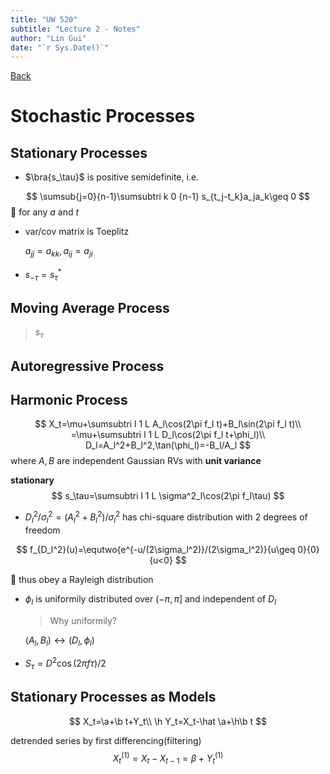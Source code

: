 ```yaml
---
title: "UW 520"
subtitle: "Lecture 2 - Notes"
author: "Lin Gui"
date: "`r Sys.Date()`"
---
```


[Back](../course_uw_520.html)

# Stochastic Processes

## Stationary Processes

* $\bra{s_\tau}$ is positive semidefinite, i.e.

$$
\sumsub{j=0}{n-1}\sumsubtri k 0 {n-1} s_{t_j-t_k}a_ja_k\geq 0
$$
	for any $a$ and $t$

* var/cov matrix is Toeplitz

  $a_{jj}=a_{kk}, a_{ij}=a_{ji}$

* $s_{-\tau}=s^*_\tau$

## Moving Average Process

> $s_\tau$

## Autoregressive Process

## Harmonic Process

$$
X_t=\mu+\sumsubtri l 1 L A_l\cos(2\pi f_l t)+B_l\sin(2\pi f_l t)\\
=\mu+\sumsubtri l 1 L D_l\cos(2\pi f_l t+\phi_l)\\
D_l=A_l^2+B_l^2,\tan(\phi_l)=-B_l/A_l
$$
where $A,B$ are independent Gaussian RVs with **unit variance**

**stationary**
$$
s_\tau=\sumsubtri l 1 L \sigma^2_l\cos(2\pi f_l\tau)
$$

* $D_l^2/\sigma_l^2=(A_l^2+B_l^2)/\sigma_l^2$ has chi-square distribution with 2 degrees of freedom

$$
f_{D_l^2}(u)=\equtwo{e^{-u/(2\sigma_l^2)}/(2\sigma_l^2)}{u\geq 0}{0} {u<0}	
$$

	thus obey a Rayleigh distribution

* $\phi_l$ is uniformily distributed over $(-\pi,\pi]$ and independent of $D_l$

  > Why uniformily?

  $(A_l,B_l)\leftrightarrow(D_l,\phi_l)$

* $S_\tau=D^2\cos(2\pi f\tau)/2$

## Stationary Processes as Models

$$
X_t=\a+\b t+Y_t\\
\h Y_t=X_t-\hat \a+\h\b t
$$

  detrended series by first differencing(filtering)
$$
  X_t^{(1)}=X_t-X_{t-1}=\beta+Y_t^{(1)}
$$

  ​
